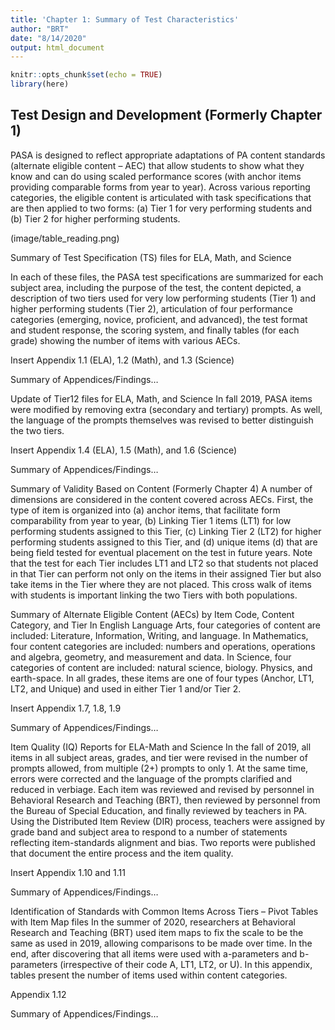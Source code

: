 ```yaml
---
title: 'Chapter 1: Summary of Test Characteristics'
author: "BRT"
date: "8/14/2020"
output: html_document
---
```


```r
knitr::opts_chunk$set(echo = TRUE)
library(here)
```

## Test Design and Development (Formerly Chapter 1)
PASA is designed to reflect appropriate adaptations of PA content standards (alternate eligible content – AEC) that allow students to show what they know and can do using scaled performance scores (with anchor items providing comparable forms from year to year). Across various reporting categories, the eligible content is articulated with task specifications that are then applied to two forms: (a) Tier 1 for very performing students and (b) Tier 2 for higher performing students.

(image/table_reading.png)

Summary of Test Specification (TS) files for ELA, Math, and Science

In each of these files, the PASA test specifications are summarized for each subject area, including the purpose of the test, the content depicted, a description of two tiers used for very low performing students (Tier 1) and higher performing students (Tier 2), articulation of four performance categories (emerging, novice, proficient, and advanced), the test format and student response, the scoring system, and finally tables (for each grade) showing the number of items with various AECs.

Insert Appendix 1.1 (ELA), 1.2 (Math), and 1.3 (Science)

Summary of Appendices/Findings…

Update of Tier12 files for ELA, Math, and Science
In fall 2019, PASA items were modified by removing extra (secondary and tertiary) prompts. As well, the language of the prompts themselves was revised to better distinguish the two tiers.

Insert Appendix 1.4 (ELA), 1.5 (Math), and 1.6 (Science)

Summary of Appendices/Findings…

Summary of Validity Based on Content (Formerly Chapter 4)
A number of dimensions are considered in the content covered across AECs. First, the type of item is organized into (a) anchor items, that facilitate form comparability from year to year, (b) Linking Tier 1 items (LT1) for low performing students assigned to this Tier, (c) Linking Tier 2 (LT2) for higher performing students assigned to this Tier, and (d) unique items (d) that are being field tested for eventual placement on the test in future years. Note that the test for each Tier includes LT1 and LT2 so that students not placed in that Tier can perform not only on the items in their assigned Tier but also take items in the Tier where they are not placed. This cross walk of items with students is important linking the two Tiers with both populations.

Summary of Alternate Eligible Content (AECs) by Item Code, Content Category, and Tier
In English Language Arts, four categories of content are included: Literature, Information, Writing, and language. In Mathematics, four content categories are included: numbers and operations, operations and algebra, geometry, and measurement and data. In Science, four categories of content are included: natural science, biology. Physics, and earth-space. In all grades, these items are one of four types (Anchor, LT1, LT2, and Unique) and used in either Tier 1 and/or Tier 2.

Insert Appendix 1.7, 1.8, 1.9

Summary of Appendices/Findings…


Item Quality (IQ) Reports for ELA-Math and Science
In the fall of 2019, all items in all subject areas, grades, and tier were revised in the number of prompts allowed, from multiple (2+) prompts to only 1. At the same time, errors were corrected and the language of the prompts clarified and reduced in verbiage. Each item was reviewed and revised by personnel in Behavioral Research and Teaching (BRT), then reviewed by personnel from the Bureau of Special Education, and finally reviewed by teachers in PA. Using the Distributed Item Review (DIR) process, teachers were assigned by grade band and subject area to respond to a number of statements reflecting item-standards alignment and bias. Two reports were published that document the entire process and the item quality.

Insert Appendix 1.10 and 1.11

Summary of Appendices/Findings…


Identification of Standards with Common Items Across Tiers  – Pivot Tables with Item Map files
In the summer of 2020, researchers at Behavioral Research and Teaching (BRT) used item maps to fix the scale to be the same as used in 2019, allowing comparisons to be made over time. In the end, after discovering that all items were used with a-parameters and b-parameters (irrespective of their code A, LT1, LT2, or U). In this appendix, tables present the number of items used within content categories.

Appendix 1.12

Summary of Appendices/Findings…
